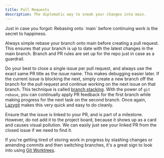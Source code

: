 ```yaml
---
title: Pull Requests
description: The diplomatic way to sneak your changes into main.
---
```


<Callout>
  Just in case you forgot: Rebasing onto `main` before continuing work is the
  secret to happiness.
</Callout>

Always simple rebase your branch onto main before creating a pull request. This ensures that your branch is up to date with the latest changes in the main branch. Branch and PR rules are set up for the repo just in case as a guardrail.

Do your best to close a single issue per pull request, and always use the exact same PR title as the issue name. This makes debugging easier later. If the current issue is blocking the next, simply create a new branch off the branch for the pull request and continue working on the next issue on that branch. This technique is called [branch stacking](https://medium.com/@lneves12/git-how-to-stack-multiple-git-branches-and-rebase-them-like-a-pro-91c0cdf67ef). With the power of `git rebase`, you can continually apply PR feedback for the first branch while making progress for the next task on the second branch. Once again, [Lazygit](https://github.com/jesseduffield/lazygit) makes this very quick and easy to do cleanly.

Ensure that the issue is linked to your PR, and is part of a milestone. However, do not add it to the project board, because it shows up as a card and causes visual pollution. We can easily just see your linked PR from the closed issue if we need to find it.

If you're getting tired of storing work in progress by stashing changes or amending commits and then switching branches, it's a great sign to look into using [Git Worktrees](https://www.theserverside.com/blog/Coffee-Talk-Java-News-Stories-and-Opinions/Use-this-git-worktree-add-example-and-never-switch-branches-again).
